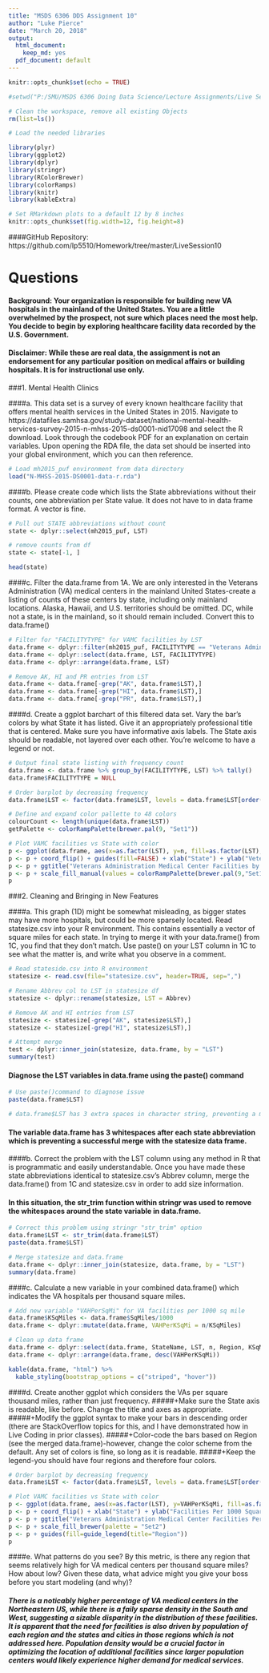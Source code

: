 ---
title: "MSDS 6306 DDS Assignment 10"
author: "Luke Pierce"
date: "March 20, 2018"
output:
  html_document:
    keep_md: yes
  pdf_document: default
---

```{r setup, include=FALSE}
knitr::opts_chunk$set(echo = TRUE)

#setwd("P:/SMU/MSDS 6306 Doing Data Science/Lecture Assignments/Live Session Unit 10 Assignment")

# Clean the workspace, remove all existing Objects
rm(list=ls())

# Load the needed libraries

library(plyr)
library(ggplot2)
library(dplyr)
library(stringr)
library(RColorBrewer)
library(colorRamps)
library(knitr)
library(kableExtra)

# Set RMarkdown plots to a default 12 by 8 inches
knitr::opts_chunk$set(fig.width=12, fig.height=8)

```

####GitHub Repository: https://github.com/lp5510/Homework/tree/master/LiveSession10

# Questions

#### Background: Your organization is responsible for building new VA hospitals in the mainland of the United States. You are a little overwhelmed by the prospect, not sure which places need the most help. You decide to begin by exploring healthcare facility data recorded by the U.S. Government.

#### Disclaimer: While these are real data, the assignment is not an endorsement for any particular position on medical affairs or building hospitals. It is for instructional use only.

###1. Mental Health Clinics 

####a. This data set is a survey of every known healthcare facility that offers mental health services in the United States in 2015. Navigate to https://datafiles.samhsa.gov/study-dataset/national-mental-health-services-survey-2015-n-mhss-2015-ds0001-nid17098 and select the R download. Look through the codebook PDF for an explanation on certain variables. Upon opening the RDA file, the data set should be inserted into your global environment, which you can then reference.


```{r Load National Health Services Survey, echo = TRUE}

# Load mh2015_puf environment from data directory
load("N-MHSS-2015-DS0001-data-r.rda")

```

####b. Please create code which lists the State abbreviations without their counts, one abbreviation per State value. It does not have to in data frame format. A vector is fine.

```{r Create dataframe of state abbreviations without counts, echo = TRUE}

# Pull out STATE abbreviations without count
state <- dplyr::select(mh2015_puf, LST)

# remove counts from df 
state <- state[-1, ] 

head(state)

```

####c. Filter the data.frame from 1A. We are only interested in the Veterans Administration (VA) medical centers in the mainland United States-create a listing of counts of these centers by state, including only mainland locations. Alaska, Hawaii, and U.S. territories should be omitted. DC, while not a state, is in the mainland, so it should remain included. Convert this to data.frame()

```{r Filter full data frame for VAMC locations in the mainland, echo = TRUE}

# Filter for "FACILITYTYPE" for VAMC facilities by LST
data.frame <- dplyr::filter(mh2015_puf, FACILITYTYPE == "Veterans Administration medical center (VAMC) or other VA health care facility")
data.frame <- dplyr::select(data.frame, LST, FACILITYTYPE)
data.frame <- dplyr::arrange(data.frame, LST)

# Remove AK, HI and PR entries from LST
data.frame <- data.frame[-grep("AK", data.frame$LST),] 
data.frame <- data.frame[-grep("HI", data.frame$LST),]
data.frame <- data.frame[-grep("PR", data.frame$LST),]

```

####d. Create a ggplot barchart of this filtered data set. Vary the bar's colors by what State it has listed. Give it an appropriately professional title that is centered. Make sure you have informative axis labels. The State axis should be readable, not layered over each other. You're welcome to have a legend or not.

```{r Further refinement and barplot of facilities by state, echo = TRUE}

# Output final state listing with frequency count
data.frame <- data.frame %>% group_by(FACILITYTYPE, LST) %>% tally()
data.frame$FACILITYTYPE = NULL

# Order barplot by decreasing frequency
data.frame$LST <- factor(data.frame$LST, levels = data.frame$LST[order(data.frame$n)])

# Define and expand color pallette to 48 colors
colourCount <- length(unique(data.frame$LST))  
getPalette <- colorRampPalette(brewer.pal(9, "Set1"))

# Plot VAMC facilities vs State with color 
p <- ggplot(data.frame, aes(x=as.factor(LST), y=n, fill=as.factor(LST), width=0.75)) + geom_bar(stat = "identity") 
p <- p + coord_flip() + guides(fill=FALSE) + xlab("State") + ylab("Veterans Administration Medical Center Facilities")
p <- p + ggtitle("Veterans Administration Medical Center Facilities by State") + theme(plot.title = element_text(hjust=0.5))
p <- p + scale_fill_manual(values = colorRampPalette(brewer.pal(9,"Set1"))(colourCount))
p

```

###2. Cleaning and Bringing in New Features

####a. This graph (1D) might be somewhat misleading, as bigger states may have more hospitals, but could be more sparsely located. Read statesize.csv into your R environment. This contains essentially a vector of square miles for each state. In trying to merge it with your data.frame() from 1C, you find that they don't match. Use paste() on your LST column in 1C to see what the matter is, and write what you observe in a comment.

```{r Read in statesize.csv and attempt to merge with data.frame, echo = TRUE, warning = FALSE}

# Read stateside.csv into R environment
statesize <- read.csv(file="statesize.csv", header=TRUE, sep=",")

# Rename Abbrev col to LST in statesize df
statesize <- dplyr::rename(statesize, LST = Abbrev)

# Remove AK and HI entries from LST 
statesize <- statesize[-grep("AK", statesize$LST),] 
statesize <- statesize[-grep("HI", statesize$LST),]

# Attempt merge
test <- dplyr::inner_join(statesize, data.frame, by = "LST")
summary(test)

```


#### Diagnose the LST variables in data.frame using the paste() command

```{r paste command to diagnose, echo = TRUE}

# Use paste()command to diagnose issue
paste(data.frame$LST)

# data.frame$LST has 3 extra spaces in character string, preventing a merge on the LST variable 

```

#### The variable data.frame has 3 whitespaces after each state abbreviation which is preventing a successful merge with the statesize data frame. 

####b. Correct the problem with the LST column using any method in R that is programmatic and easily understandable. Once you have made these state abbreviations identical to statesize.csv's Abbrev column, merge the data.frame() from 1C and statesize.csv in order to add size information. 

#### In this situation, the str_trim function within stringr was used to remove the whitespaces around the state variable in data.frame.  

```{r Correct whitespace problem, echo = TRUE}

# Correct this problem using stringr "str_trim" option
data.frame$LST <- str_trim(data.frame$LST)
paste(data.frame$LST)

```

```{r Merge data frames, echo = TRUE, warning=FALSE}

# Merge statesize and data.frame
data.frame <- dplyr::inner_join(statesize, data.frame, by = "LST")
summary(data.frame)

```

####c. Calculate a new variable in your combined data.frame() which indicates the VA hospitals per thousand square miles.

```{r Create new variable "VAHPerSqMi", echo = TRUE}

# Add new variable "VAHPerSqMi" for VA facilities per 1000 sq mile
data.frame$KSqMiles <- data.frame$SqMiles/1000
data.frame <- dplyr::mutate(data.frame, VAHPerKSqMi = n/KSqMiles)

# Clean up data frame
data.frame <- dplyr::select(data.frame, StateName, LST, n, Region, KSqMiles, VAHPerKSqMi)
data.frame <- dplyr::arrange(data.frame, desc(VAHPerKSqMi))

kable(data.frame, "html") %>%
  kable_styling(bootstrap_options = c("striped", "hover"))

```

####d. Create another ggplot which considers the VAs per square thousand miles, rather than just frequency.
#####+Make sure the State axis is readable, like before. Change the title and axes as appropriate.
#####+Modify the ggplot syntax to make your bars in descending order (there are StackOverflow topics for this, and I have demonstrated how in Live Coding in prior classes).
#####+Color-code the bars based on Region (see the merged data.frame)-however, change the color scheme from the default. Any set of colors is fine, so long as it is readable.
#####+Keep the legend-you should have four regions and therefore four colors.


```{r Plot VAMC facilities per 1000 Sq mile by Region, echo = TRUE}
 
# Order barplot by decreasing frequency
data.frame$LST <- factor(data.frame$LST, levels = data.frame$LST[order(data.frame$VAHPerKSqMi)])

# Plot VAMC facilities vs State with color 
p <- ggplot(data.frame, aes(x=as.factor(LST), y=VAHPerKSqMi, fill=as.factor(Region), width=0.75)) + geom_bar(stat = "identity") 
p <- p + coord_flip() + xlab("State") + ylab("Facilities Per 1000 Square Miles")
p <- p + ggtitle("Veterans Administration Medical Center Facilities Per 1000 Square Miles") + theme(plot.title = element_text(hjust=0.5))
p <- p + scale_fill_brewer(palette = "Set2")
p <- p + guides(fill=guide_legend(title="Region"))
p

```


####e. What patterns do you see? By this metric, is there any region that seems relatively high for VA medical centers per thousand square miles? How about low? Given these data, what advice might you give your boss before you start modeling (and why)?

##### There is a noticably higher percentage of VA medical centers in the Northeastern US, while there is a faily sparse density in the South and West, suggesting a sizable disparity in the distribution of these facilities. It is apparent that the need for facilities is also driven by population of each region and the states and cities in those regions which is not addressed here. Population density would be a crucial factor in optimizing the location of additional facilities since larger population centers would likely experience higher demand for medical services.


